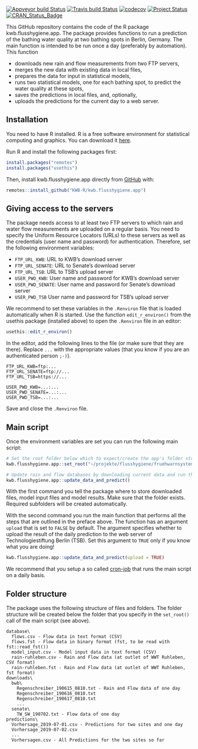 [![Appveyor build Status](https://ci.appveyor.com/api/projects/status/github/KWB-R/kwb.flusshygiene.app?branch=master&svg=true)](https://ci.appveyor.com/project/KWB-R/kwb-flusshygiene-app/branch/master)
[![Travis build Status](https://travis-ci.org/KWB-R/kwb.flusshygiene.app.svg?branch=master)](https://travis-ci.org/KWB-R/kwb.flusshygiene.app)
[![codecov](https://codecov.io/github/KWB-R/kwb.flusshygiene.app/branch/master/graphs/badge.svg)](https://codecov.io/github/KWB-R/kwb.flusshygiene.app)
[![Project Status](https://img.shields.io/badge/lifecycle-experimental-orange.svg)](https://www.tidyverse.org/lifecycle/#experimental)
[![CRAN_Status_Badge](https://www.r-pkg.org/badges/version/kwb.flusshygiene.app)]()

This GitHub repository contains the code of the R package kwb.flusshygiene.app.
The package provides functions to run a prediction of the bathing water quality
at two bathing spots in Berlin, Germany. The main function is intended to be run
once a day (preferably by automation). This function

* downloads new rain and flow measurements from two FTP servers,
* merges the new data with existing data in local files,
* prepares the data for input in statistical models,
* runs two statistical models, one for each bathing spot, to predict the water 
  quality at these spots,
* saves the predictions in local files, and, optionally, 
* uploads the predictions for the current day to a web server.

## Installation

You need to have R installed. R is a free software environment for statistical 
computing and graphics. You can download it 
[here](https://cran.uni-muenster.de/).

Run R and install the following packages first:

```r
install.packages("remotes")
install.packages("usethis")
```

Then, install kwb.flusshygiene.app directly from [GitHub](https://github.com/) 
with:

``` r
remotes::install_github("KWB-R/kwb.flusshygiene.app")
```
## Giving access to the servers

The package needs access to at least two FTP servers to which rain and water 
flow measurements are uploaded on a regular basis. You need to specify the 
Uniform Resource Locators (URLs) to these servers as well as the credentials 
(user name and password) for authentication. Therefore, set the following
environment variables:

* `FTP_URL_KWB`: URL to KWB's download server
* `FTP_URL_SENATE`: URL to Senate's download server
* `FTP_URL_TSB`: URL to TSB's upload server
* `USER_PWD_KWB`: User name and password for KWB's download server
* `USER_PWD_SENATE`: User name and password for Senate's download server
* `USER_PWD_TSB` User name and password for TSB's upload server

We recommend to set these variables in the `.Renviron` file that is loaded 
automatically when R is started. Use the function `edit_r_environ()` from 
the usethis package (installed above) to open the `.Renviron` file in an editor:

```r
usethis::edit_r_environ()
```

In the editor, add the following lines to the file (or make sure that they are
there). Replace `...` with the appropriate values (that you know if you are an
authenticated person `;-)`).

```
FTP_URL_KWB=ftp:...
FTP_URL_SENATE=ftp://...
FTP_URL_TSB=https://...

USER_PWD_KWB=...:...
USER_PWD_SENATE=...:...
USER_PWD_TSB=...:...
```

Save and close the `.Renviron` file.

## Main script

Once the environment variables are set you can run the following main script:

```r
# Set the root folder below which to expect/create the app's folder structure
kwb.flusshygiene.app::set_root("~/projekte/flusshygiene/fruehwarnsystem")

# Update rain and flow databases by downloading current data and run the model
kwb.flusshygiene.app::update_data_and_predict()
```

With the first command you tell the package where to store downloaded files, 
model input files and model results. Make sure that the folder exists. Required
subfolders will be created automatically. 

With the second command you run the main function that performs all the steps
that are outlined in the preface above. The function has an argument `upload`
that is set to `FALSE` by default. The argument specifies whether to upload the
result of the daily prediction to the web server of Technologiestiftung Berlin
(TSB). Set this argument to `TRUE` only if you know what you are doing!

```r
kwb.flusshygiene.app::update_data_and_predict(upload = TRUE)
```

We recommend that you setup a so called 
[cron-job](https://en.wikipedia.org/wiki/Cron) that runs the main script on a 
daily basis.

## Folder structure

The package uses the following structure of files and folders. The folder
structure will be created below the folder that you specify in the `set_root()` 
call of the main script (see above).

```
database\
  flows.csv - Flow data in text format (CSV)
  flows.fst - Flow data in binary format (fst, to be read with fst::read_fst())
  model_input.csv - Model input data in text format (CSV)
  rain-ruhleben.csv - Rain and Flow data (at outlet of WWT Ruhleben, CSV format)
  rain-ruhleben.fst - Rain and Flow data (at outlet of WWT Ruhleben, fst format)
downloads\
  bwb\
    Regenschreiber_190615_0810.txt - Rain and Flow data of one day
    Regenschreiber_190616_0810.txt
    Regenschreiber_190617_0810.txt
    ...
  senate\
    TW_SW_190702.txt - Flow data of one day
predictions\
  Vorhersage_2019-07-01.csv - Predictions for two sites and one day
  Vorhersage_2019-07-02.csv
  ...
  Vorhersagen.csv - All Predictions for the two sites so far

```
